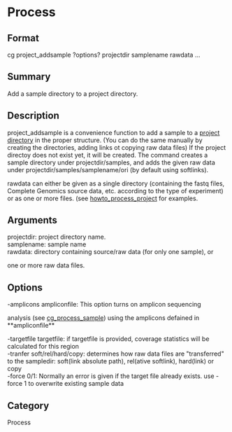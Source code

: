 = Process =

== Format ==
cg project_addsample ?options? projectdir samplename rawdata ...

== Summary ==
Add a sample directory to a project directory.

== Description ==

project_addsample is a convenience function to add a sample to a
[[projectdir|project directory]] in the proper structure. (You can do the
same manually by creating the directories, adding links ot copying raw
data files) If the project directoy does not exist yet, it will be
created. The command creates a sample directory under projectdir/samples,
and adds the given raw data under projectdir/samples/samplename/ori (by
default using softlinks).

rawdata can either be given as a single
directory (containing the fastq files, Complete Genomics source data, etc.
according to the type of experiment) or as one or more files. (see
[[howto_process_project]] for examples.

== Arguments ==
; projectdir: project directory name.
; samplename: sample name
; rawdata: directory containing source/raw data (for only one sample), or
one or more raw data files.

== Options ==
; -amplicons ampliconfile: This option turns on amplicon sequencing
analysis (see [[cg_process_sample]]) using the amplicons defained in **ampliconfile**
; -targetfile targetfile: if targetfile is provided, coverage statistics will be calculated for this region
; -tranfer soft/rel/hard/copy: determines how raw data files are "transferred" to the sampledir: soft(link absolute path), rel(ative softlink), hard(link) or copy
; -force 0/1: Normally an error is given if the target file already exists. use -force 1 to overwrite existing sample data

== Category ==
Process
